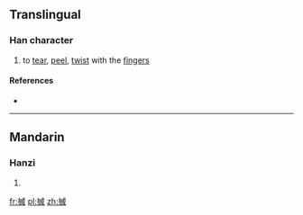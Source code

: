 ==Translingual==

===Han character===
{{Han char|rn=64|rad=手|as=10|sn=13|four=5305<sub>0</sub>|canj=手戈竹火 (QIHF), X手戈竹火 (XQIHF)|ids=⿰[[扌]][[烕]]}}

# {{context|Cantonese}} to [[tear]], [[peel]], [[twist]] with the [[finger]]s

====References====
* {{Han ref|kx=0447.160|dkj=12495|dj=0798.100|hdz=31930.090|uh=6423|ud=25635|bh=DDA9|bd=56745}}

----

==Mandarin==

===Hanzi===
{{cmn-hanzi|pin=[[miè]] ([[mie4]])|wg=mieh<sup>4</sup>}}

# {{defn|lang=cmn|sort=手10}}

[[fr:搣]]
[[pl:搣]]
[[zh:搣]]